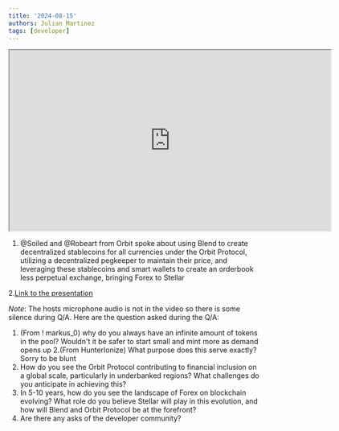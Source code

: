 ```yaml
---
title: '2024-08-15'
authors: Julian Martinez
tags: [developer]
---
```


<iframe
  src="https://drive.google.com/file/d/1V5Arzh7LgWMj2E7FjZyGTFUl0vV31xll/preview"
  width="640"
  height="360"
  allow="autoplay"
></iframe>

1. @Soiled and @Robeart from Orbit spoke about using Blend to create decentralized stablecoins for all currencies under the Orbit Protocol, utilizing a decentralized pegkeeper to maintain their price, and leveraging these stablecoins and smart wallets to create an orderbook less perpetual exchange, bringing Forex to Stellar

2.[Link to the presentation](https://docs.google.com/presentation/d/1mDOrBLfe8-Bq6VCy7r5bb4w_uZjq-EOorbV3ZwYfs1k/edit?usp=sharing)

_Note_: The hosts microphone audio is not in the video so there is some silence during Q/A. 
Here are the question asked during the Q/A:

1. (From ! markus_0) why do you always have an infinite amount of tokens in the pool? Wouldn't it be safer to start small and mint more as demand opens up
2.(From HunterIonize) What purpose does this serve exactly? Sorry to be blunt
3. How do you see the Orbit Protocol contributing to financial inclusion on a global scale, particularly in underbanked regions? What challenges do you anticipate in achieving this?
4. In 5-10 years, how do you see the landscape of Forex on blockchain evolving? What role do you believe Stellar will play in this evolution, and how will Blend and Orbit Protocol be at the forefront?
5. Are there any asks of the developer community?